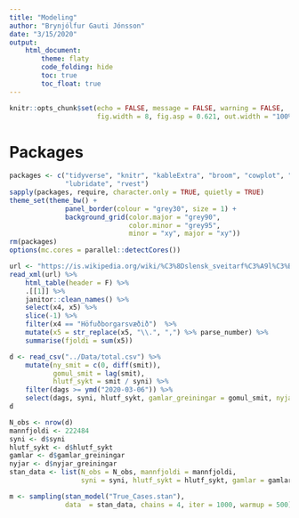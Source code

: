 ```yaml
---
title: "Modeling"
author: "Brynjólfur Gauti Jónsson"
date: "3/15/2020"
output: 
    html_document:
        theme: flaty
        code_folding: hide
        toc: true
        toc_float: true
---
```


```r
knitr::opts_chunk$set(echo = FALSE, message = FALSE, warning = FALSE, 
                      fig.width = 8, fig.asp = 0.621, out.width = "100%")
```

# Packages

```r
packages <- c("tidyverse", "knitr", "kableExtra", "broom", "cowplot", "rstan", "tidybayes", "scales", 
              "lubridate", "rvest")
sapply(packages, require, character.only = TRUE, quietly = TRUE)
theme_set(theme_bw() + 
              panel_border(colour = "grey30", size = 1) + 
              background_grid(color.major = "grey90", 
                              color.minor = "grey95", 
                              minor = "xy", major = "xy"))
rm(packages)
options(mc.cores = parallel::detectCores())
```

```r
url <- "https://is.wikipedia.org/wiki/%C3%8Dslensk_sveitarf%C3%A9l%C3%B6g_eftir_mannfj%C3%B6lda"
read_xml(url) %>% 
    html_table(header = F) %>% 
    .[[1]] %>% 
    janitor::clean_names() %>% 
    select(x4, x5) %>% 
    slice(-1) %>% 
    filter(x4 == "Höfuðborgarsvæðið")  %>% 
    mutate(x5 = str_replace(x5, "\\.", ",") %>% parse_number) %>% 
    summarise(fjoldi = sum(x5))

```


```r
d <- read_csv("../Data/total.csv") %>% 
    mutate(ny_smit = c(0, diff(smit)),
           gomul_smit = lag(smit),
           hlutf_sykt = smit / syni) %>% 
    filter(dags >= ymd("2020-03-06")) %>% 
    select(dags, syni, hlutf_sykt, gamlar_greiningar = gomul_smit, nyjar_greiningar = ny_smit)
d
```

```r
N_obs <- nrow(d)
mannfjoldi <- 222484
syni <- d$syni
hlutf_sykt <- d$hlutf_sykt
gamlar <- d$gamlar_greiningar
nyjar <- d$nyjar_greiningar
stan_data <- list(N_obs = N_obs, mannfjoldi = mannfjoldi,
                  syni = syni, hlutf_sykt = hlutf_sykt, gamlar = gamlar, nyjar = nyjar)
```

```r
m <- sampling(stan_model("True_Cases.stan"), 
              data  = stan_data, chains = 4, iter = 1000, warmup = 500)
```

